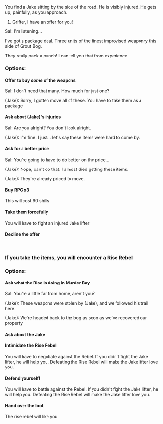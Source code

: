 You find a Jake sitting by the side of the road. He is visibly injured. He gets up, painfully, as you approach.

# Grifter, I have an offer for you!

Sal: I'm listening...

I've got a package deal. Three units of the finest improvised weaponry this side of Grout Bog.

They really pack a punch! I can tell you that from experience

=== Options: ===

==== Offer to buy ''some'' of the weapons ====
Sal: I don't need that many. How much for just one?

(Jake): Sorry, I gotten move all of these. You have to take them as a package.

==== Ask about (Jake)'s injuries ====
Sal: Are you alright? You don't look alright.

(Jake): I'm fine. I just... let's say these items were hard to come by.

==== Ask for a better price ====
Sal: You're going to have to do better on the price...

(Jake): Nope, can't do that. I almost died getting these items.

(Jake):  They're already priced to move.

==== Buy RPG x3 ====
This will cost 90 shills

==== Take them forcefully ====
You will have to fight an injured Jake lifter

==== Decline the offer ====
<br />

=== If you take the items, you will encounter a Rise Rebel ===

=== Options: ===

==== Ask what the Rise is doing in Murder Bay ====
Sal: You're a little far from home, aren't you?

(Jake): These weapons were stolen by (Jake), and we followed his trail here.

(Jake): We're headed back to the bog as soon as we've recovered our property.

==== Ask about the Jake ====

==== Intimidate the Rise Rebel ====
You will have to negotiate against the Rebel. If you didn't fight the Jake lifter, he will help you. Defeating the Rise Rebel will make the Jake lifter love you.

==== Defend yourself! ====
You will have to battle against the Rebel. If you didn't fight the Jake lifter, he will help you. Defeating the Rise Rebel will make the Jake lifter love you.

==== Hand over the loot ====
The rise rebel will like you